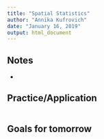 ```yaml
---
title: "Spatial Statistics"
author: "Annika Kufrovich"
date: "January 16, 2019"
output: html_document
---
```



## Notes 

* 

## Practice/Application 

```r

```


## Goals for tomorrow 

